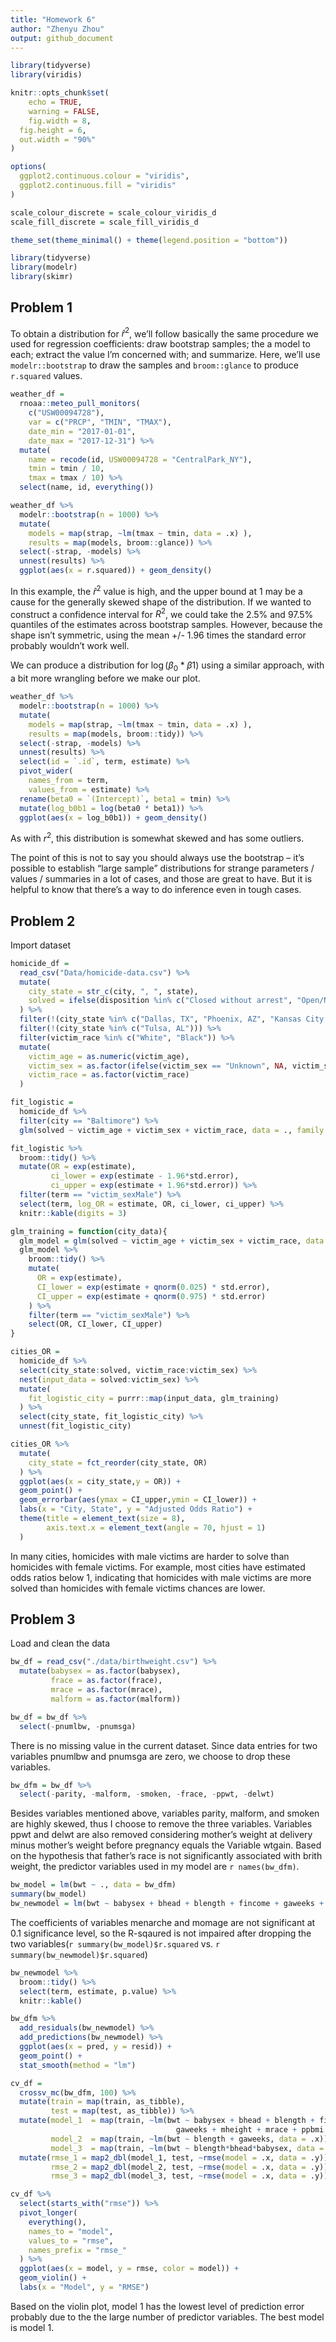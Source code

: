 ```yaml
---
title: "Homework 6"
author: "Zhenyu Zhou"
output: github_document
---
```


```r
library(tidyverse)
library(viridis)

knitr::opts_chunk$set(
	echo = TRUE,
	warning = FALSE,
	fig.width = 8, 
  fig.height = 6,
  out.width = "90%"
)

options(
  ggplot2.continuous.colour = "viridis",
  ggplot2.continuous.fill = "viridis"
)

scale_colour_discrete = scale_colour_viridis_d
scale_fill_discrete = scale_fill_viridis_d

theme_set(theme_minimal() + theme(legend.position = "bottom"))
```

```r
library(tidyverse)
library(modelr)
library(skimr)
```

## Problem 1

To obtain a distribution for $\hat{r}^2$, we'll follow basically the same procedure we used for regression coefficients: draw bootstrap samples; the a model to each; extract the value I'm concerned with; and summarize. Here, we'll use `modelr::bootstrap` to draw the samples and `broom::glance` to produce `r.squared` values. 

```r
weather_df = 
  rnoaa::meteo_pull_monitors(
    c("USW00094728"),
    var = c("PRCP", "TMIN", "TMAX"), 
    date_min = "2017-01-01",
    date_max = "2017-12-31") %>%
  mutate(
    name = recode(id, USW00094728 = "CentralPark_NY"),
    tmin = tmin / 10,
    tmax = tmax / 10) %>%
  select(name, id, everything())
```


```r
weather_df %>% 
  modelr::bootstrap(n = 1000) %>% 
  mutate(
    models = map(strap, ~lm(tmax ~ tmin, data = .x) ),
    results = map(models, broom::glance)) %>% 
  select(-strap, -models) %>% 
  unnest(results) %>% 
  ggplot(aes(x = r.squared)) + geom_density()
```

In this example, the $\hat{r}^2$ value is high, and the upper bound at 1 may be a cause for the generally skewed shape of the distribution. If we wanted to construct a confidence interval for $R^2$, we could take the 2.5% and 97.5% quantiles of the estimates across bootstrap samples. However, because the shape isn't symmetric, using the mean +/- 1.96 times the standard error probably wouldn't work well.

We can produce a distribution for $\log(\beta_0 * \beta1)$ using a similar approach, with a bit more wrangling before we make our plot.

```r
weather_df %>% 
  modelr::bootstrap(n = 1000) %>% 
  mutate(
    models = map(strap, ~lm(tmax ~ tmin, data = .x) ),
    results = map(models, broom::tidy)) %>% 
  select(-strap, -models) %>% 
  unnest(results) %>% 
  select(id = `.id`, term, estimate) %>% 
  pivot_wider(
    names_from = term, 
    values_from = estimate) %>% 
  rename(beta0 = `(Intercept)`, beta1 = tmin) %>% 
  mutate(log_b0b1 = log(beta0 * beta1)) %>% 
  ggplot(aes(x = log_b0b1)) + geom_density()
```

As with $r^2$, this distribution is somewhat skewed and has some outliers. 

The point of this is not to say you should always use the bootstrap -- it's possible to establish "large sample" distributions for strange parameters / values / summaries in a lot of cases, and those are great to have. But it is helpful to know that there's a way to do inference even in tough cases. 


## Problem 2

Import dataset

```r
homicide_df = 
  read_csv("Data/homicide-data.csv") %>%
  mutate(
    city_state = str_c(city, ", ", state),
    solved = ifelse(disposition %in% c("Closed without arrest", "Open/No arrest"), FALSE, TRUE)
  ) %>%
  filter(!(city_state %in% c("Dallas, TX", "Phoenix, AZ", "Kansas City, MO", "Tulsa, AL"))) %>%
  filter(!(city_state %in% c("Tulsa, AL"))) %>%
  filter(victim_race %in% c("White", "Black")) %>%
  mutate(
    victim_age = as.numeric(victim_age),
    victim_sex = as.factor(ifelse(victim_sex == "Unknown", NA, victim_sex)),
    victim_race = as.factor(victim_race)
  )
```

```r
fit_logistic = 
  homicide_df %>%
  filter(city == "Baltimore") %>%
  glm(solved ~ victim_age + victim_sex + victim_race, data = ., family = binomial())

fit_logistic %>%
  broom::tidy() %>% 
  mutate(OR = exp(estimate),
         ci_lower = exp(estimate - 1.96*std.error),
         ci_upper = exp(estimate + 1.96*std.error)) %>%
  filter(term == "victim_sexMale") %>% 
  select(term, log_OR = estimate, OR, ci_lower, ci_upper) %>%
  knitr::kable(digits = 3)
```

```r
glm_training = function(city_data){
  glm_model = glm(solved ~ victim_age + victim_sex + victim_race, data = city_data, family = binomial())
  glm_model %>%
    broom::tidy() %>%
    mutate(
      OR = exp(estimate),
      CI_lower = exp(estimate + qnorm(0.025) * std.error),
      CI_upper = exp(estimate + qnorm(0.975) * std.error)
    ) %>%
    filter(term == "victim_sexMale") %>%
    select(OR, CI_lower, CI_upper)
}
```

```r
cities_OR = 
  homicide_df %>%
  select(city_state:solved, victim_race:victim_sex) %>%
  nest(input_data = solved:victim_sex) %>%
  mutate(
    fit_logistic_city = purrr::map(input_data, glm_training)
  ) %>%
  select(city_state, fit_logistic_city) %>%
  unnest(fit_logistic_city)
```

```r
cities_OR %>%
  mutate(
    city_state = fct_reorder(city_state, OR)
  ) %>%
  ggplot(aes(x = city_state,y = OR)) +
  geom_point() +
  geom_errorbar(aes(ymax = CI_upper,ymin = CI_lower)) +
  labs(x = "City, State", y = "Adjusted Odds Ratio") + 
  theme(title = element_text(size = 8),
        axis.text.x = element_text(angle = 70, hjust = 1)
  )
```

In many cities, homicides with male victims are harder to solve than homicides with female victims. For example, most cities have estimated odds ratios below 1, indicating that homicides with male victims are more solved than homicides with female victims chances are lower.


## Problem 3

Load and clean the data

```r
bw_df = read_csv("./data/birthweight.csv") %>% 
  mutate(babysex = as.factor(babysex),
         frace = as.factor(frace),
         mrace = as.factor(mrace),
         malform = as.factor(malform))
```


```r
bw_df = bw_df %>% 
  select(-pnumlbw, -pnumsga)
```

There is no missing value in the current dataset. Since data entries for two variables pnumlbw and pnumsga are zero, we choose to drop these variables.

```r
bw_dfm = bw_df %>% 
  select(-parity, -malform, -smoken, -frace, -ppwt, -delwt)
```

Besides variables mentioned above, variables parity, malform, and smoken are highly skewed, thus I choose to remove the three variables. Variables ppwt and delwt are also removed considering mother's weight at delivery minus mother's weight before pregnancy equals the Variable wtgain. 
Based on the hypothesis that father's race is not significantly associated with brith weight, the predictor variables used in my model are `r names(bw_dfm)`. 

```r
bw_model = lm(bwt ~ ., data = bw_dfm)
summary(bw_model)
bw_newmodel = lm(bwt ~ babysex + bhead + blength + fincome + gaweeks + mheight + mrace + ppbmi + wtgain, data = bw_dfm)
```

The coefficients of variables menarche and momage are not significant at 0.1 significance level, so the R-sqaured is not impaired after dropping the two variables(`r summary(bw_model)$r.squared ` vs. `r summary(bw_newmodel)$r.squared `)

```r
bw_newmodel %>% 
  broom::tidy() %>% 
  select(term, estimate, p.value) %>% 
  knitr::kable()
```

```r
bw_dfm %>% 
  add_residuals(bw_newmodel) %>% 
  add_predictions(bw_newmodel) %>% 
  ggplot(aes(x = pred, y = resid)) +
  geom_point() +
  stat_smooth(method = "lm")
```

```r
cv_df = 
  crossv_mc(bw_dfm, 100) %>% 
  mutate(train = map(train, as_tibble),
         test = map(test, as_tibble)) %>% 
  mutate(model_1  = map(train, ~lm(bwt ~ babysex + bhead + blength + fincome + 
                                     gaweeks + mheight + mrace + ppbmi + wtgain, data = .x)),
         model_2  = map(train, ~lm(bwt ~ blength + gaweeks, data = .x)),
         model_3  = map(train, ~lm(bwt ~ blength*bhead*babysex, data = .x))) %>% 
  mutate(rmse_1 = map2_dbl(model_1, test, ~rmse(model = .x, data = .y)),
         rmse_2 = map2_dbl(model_2, test, ~rmse(model = .x, data = .y)),
         rmse_3 = map2_dbl(model_3, test, ~rmse(model = .x, data = .y)))
```

```r
cv_df %>% 
  select(starts_with("rmse")) %>% 
  pivot_longer(
    everything(),
    names_to = "model",
    values_to = "rmse",
    names_prefix = "rmse_"
  ) %>% 
  ggplot(aes(x = model, y = rmse, color = model)) +
  geom_violin() +
  labs(x = "Model", y = "RMSE") 
```

Based on the violin plot, model 1 has the lowest level of prediction error probably due to the the large number of predictor variables. The best model is model 1.